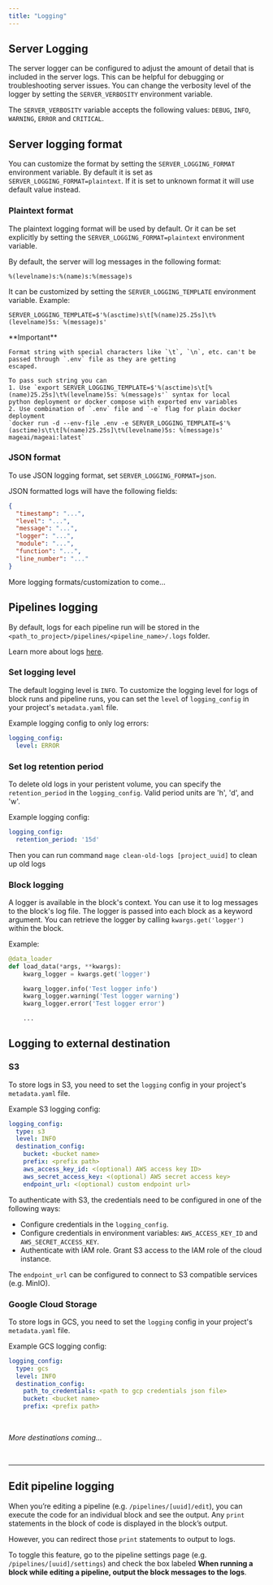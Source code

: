 ```yaml
---
title: "Logging"
---
```


## Server Logging

The server logger can be configured to adjust the amount of detail that is included in the server logs. This can be helpful for debugging or troubleshooting server issues. You can change the verbosity level of the logger by setting the `SERVER_VERBOSITY` environment variable.

The `SERVER_VERBOSITY` variable accepts the following values: `DEBUG`, `INFO`, `WARNING`, `ERROR` and `CRITICAL`.

## Server logging format

You can customize the format by setting the `SERVER_LOGGING_FORMAT` environment variable. By default it is set as
`SERVER_LOGGING_FORMAT=plaintext`. If it is set to unknown format it will use default value instead.

### Plaintext format

The plaintext logging format will be used by default. Or it can be set explicitly by setting the
`SERVER_LOGGING_FORMAT=plaintext` environment variable.

By default, the server will log messages in the following format:
```
%(levelname)s:%(name)s:%(message)s
```

It can be customized by setting the `SERVER_LOGGING_TEMPLATE` environment variable.
Example:
```
SERVER_LOGGING_TEMPLATE=$'%(asctime)s\t[%(name)25.25s]\t%(levelname)5s: %(message)s'
```

<Warning>
    **Important**

    Format string with special characters like `\t`, `\n`, etc. can't be passed through `.env` file as they are getting
    escaped.

    To pass such string you can
    1. Use `export SERVER_LOGGING_TEMPLATE=$'%(asctime)s\t[%(name)25.25s]\t%(levelname)5s: %(message)s'` syntax for local
    python deployment or docker compose with exported env variables
    2. Use combination of `.env` file and `-e` flag for plain docker deployment
    `docker run -d --env-file .env -e SERVER_LOGGING_TEMPLATE=$'%(asctime)s\t\t[%(name)25.25s]\t%(levelname)5s: %(message)s' mageai/mageai:latest`
</Warning>

### JSON format

To use JSON logging format, set `SERVER_LOGGING_FORMAT=json`.

JSON formatted logs will have the following fields:
```json
{
  "timestamp": "...",
  "level": "...",
  "message": "...",
  "logger": "...",
  "module": "...",
  "function": "...",
  "line_number": "..."
}
```

More logging formats/customization to come...

## Pipelines logging
By default, logs for each pipeline run will be stored in the
`<path_to_project>/pipelines/<pipeline_name>/.logs` folder.

Learn more about logs [here](/design/core-abstractions#log).

### Set logging level
The default logging level is `INFO`. To customize the logging level for logs of block runs and pipeline runs,
you can set the `level` of `logging_config` in your project's `metadata.yaml` file.

Example logging config to only log errors:
```yaml
logging_config:
  level: ERROR
```

### Set log retention period
To delete old logs in your peristent volume, you can specify the `retention_period` in the `logging_config`. Valid period units
are 'h', 'd', and 'w'.

Example logging config:
```yaml
logging_config:
  retention_period: '15d'
```

Then you can run command `mage clean-old-logs [project_uuid]` to clean up old logs

### Block logging
A logger is available in the block's context. You can use it to log messages to the block's log file. The logger is passed into
each block as a keyword argument. You can retrieve the logger by calling `kwargs.get('logger')` within the block.

Example:
```python
@data_loader
def load_data(*args, **kwargs):
    kwarg_logger = kwargs.get('logger')

    kwarg_logger.info('Test logger info')
    kwarg_logger.warning('Test logger warning')
    kwarg_logger.error('Test logger error')

    ...
```

## Logging to external destination

### S3

To store logs in S3, you need to set the `logging` config in your project's `metadata.yaml` file.

Example S3 logging config:
```yaml
logging_config:
  type: s3
  level: INFO
  destination_config:
    bucket: <bucket name>
    prefix: <prefix path>
    aws_access_key_id: <(optional) AWS access key ID>
    aws_secret_access_key: <(optional) AWS secret access key>
    endpoint_url: <(optional) custom endpoint url>
```

To authenticate with S3, the credentials need to be configured in one of the following ways:
- Configure credentials in the `logging_config`.
- Configure credentials in environment variables: `AWS_ACCESS_KEY_ID` and `AWS_SECRET_ACCESS_KEY`.
- Authenticate with IAM role. Grant S3 access to the IAM role of the cloud instance.

The `endpoint_url` can be configured to connect to S3 compatible services (e.g. MinIO).

### Google Cloud Storage

To store logs in GCS, you need to set the `logging` config in your project's `metadata.yaml` file.

Example GCS logging config:
```yaml
logging_config:
  type: gcs
  level: INFO
  destination_config:
    path_to_credentials: <path to gcp credentials json file>
    bucket: <bucket name>
    prefix: <prefix path>
```

<br />

*More destinations coming...*

<br />

---

## Edit pipeline logging

When you’re editing a pipeline (e.g. `/pipelines/[uuid]/edit`), you can execute the code for an
individual block and see the output. Any `print` statements in the block of code is displayed
in the block’s output.

However, you can redirect those `print` statements to output to logs.

To toggle this feature, go to the pipeline settings page (e.g. `/pipelines/[uuid]/settings`)
and check the box labeled
<b>When running a block while editing a pipeline, output the block messages to the logs</b>.
